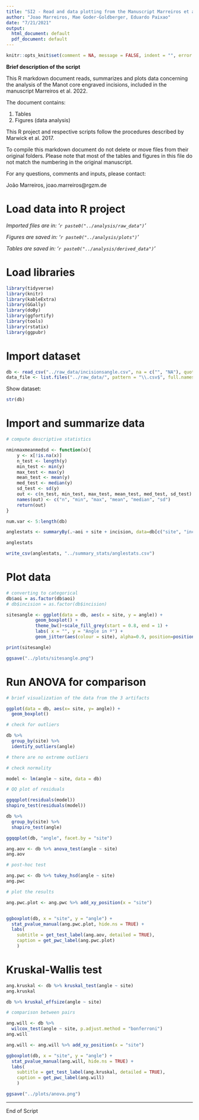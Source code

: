 ```yaml
---
title: "SI2 - Read and data plotting from the Manuscript Marreiros et al. 2022"
author: "Joao Marreiros, Mae Goder-Goldberger, Eduardo Paixao"
date: "7/21/2021"
output:
  html_document: default
  pdf_document: default
---
```


```r
knitr::opts_knit$set(comment = NA, message = FALSE, indent = "", error = TRUE)

```

__Brief description of the script__

This R markdown document reads, summarizes and plots data concerning the analysis of the Manot core engraved incisions, included in the manuscript Marreiros et al. 2022.

The document contains:

1. Tables
2. Figures (data analysis)

This R project and respective scripts follow the procedures described by Marwick et al. 2017. 

To compile this markdown document do not delete or move files from their original folders.
Please note that most of the tables and figures in this file do not match the numbering in the original manuscript.

For any questions, comments and inputs, please contact:

João Marreiros, joao.marreiros@rgzm.de


# Load data into R project

*Imported files are in: '`r paste0("../analysis/raw_data")`'*

*Figures are saved in: '`r paste0("../analysis/plots")`'*

*Tables are saved in: '`r paste0("../analysis/derived_data")`'*

# Load libraries

```r

library(tidyverse)
library(knitr)
library(kableExtra)
library(GGally)
library(doBy)
library(ggfortify)
library(tools)
library(rstatix)
library(ggpubr)

```


# Import dataset

```r

db <- read_csv("../raw_data/incisionsangle.csv", na = c("", "NA"), quoted_na = TRUE)
data_file <- list.files("../raw_data/", pattern = "\\.csv$", full.names = TRUE)

```

Show dataset:

```r

str(db)

```

# Import and summarize data

```r

# compute descriptive statistics

nminmaxmeanmedsd <- function(x){
	y <- x[!is.na(x)]
	n_test <- length(y)
	min_test <- min(y)
	max_test <- max(y)
	mean_test <- mean(y)
 	med_test <- median(y)
 	sd_test <- sd(y)
 	out <- c(n_test, min_test, max_test, mean_test, med_test, sd_test)
 	names(out) <- c("n", "min", "max", "mean", "median", "sd")
 	return(out)
}

num.var <- 5:length(db)

anglestats <- summaryBy(.~aoi + site + incision, data=db[c("site", "incision", names(db)[num.var])], FUN=nminmaxmeanmedsd)

anglestats

write_csv(anglestats, "../summary_stats/anglestats.csv")

```

# Plot data

```r

# converting to categorical
db$aoi = as.factor(db$aoi) 
# db$incision = as.factor(db$incision)

sitesangle <- ggplot(data = db, aes(x = site, y = angle)) +  
           geom_boxplot() +
           theme_bw()+scale_fill_grey(start = 0.8, end = 1) +
           labs( x = "", y = "Angle in º") +
           geom_jitter(aes(colour = site), alpha=0.9, position=position_jitter(w=0.1,h=0.1))

print(sitesangle)

ggsave("../plots/sitesangle.png")


```

# Run ANOVA for comparison

```r



# brief visualization of the data from the 3 artifacts

ggplot(data = db, aes(x= site, y= angle)) +
  geom_boxplot()

# check for outliers

db %>%
  group_by(site) %>%
  identify_outliers(angle)

# there are no extreme outliers

# check normality

model <- lm(angle ~ site, data = db)

# QQ plot of residuals

ggqqplot(residuals(model))
shapiro_test(residuals(model))

db %>%
  group_by(site) %>%
  shapiro_test(angle)

ggqqplot(db, "angle", facet.by = "site")

ang.aov <- db %>% anova_test(angle ~ site)
ang.aov

# post-hoc test

ang.pwc <- db %>% tukey_hsd(angle ~ site)
ang.pwc

# plot the results

ang.pwc.plot <- ang.pwc %>% add_xy_position(x = "site")


ggboxplot(db, x = "site", y = "angle") +
  stat_pvalue_manual(ang.pwc.plot, hide.ns = TRUE) +
  labs(
    subtitle = get_test_label(ang.aov, detailed = TRUE),
    caption = get_pwc_label(ang.pwc.plot)
    )

```

# Kruskal-Wallis test
```r

ang.kruskal <- db %>% kruskal_test(angle ~ site)
ang.kruskal

db %>% kruskal_effsize(angle ~ site)

# comparison between pairs

ang.will <- db %>% 
  wilcox_test(angle ~ site, p.adjust.method = "bonferroni")
ang.will

ang.will <- ang.will %>% add_xy_position(x = "site")

ggboxplot(db, x = "site", y = "angle") +
  stat_pvalue_manual(ang.will, hide.ns = TRUE) +
  labs(
    subtitle = get_test_label(ang.kruskal, detailed = TRUE),
    caption = get_pwc_label(ang.will)
    )

ggsave("../plots/anova.png")

```


---

End of Script










